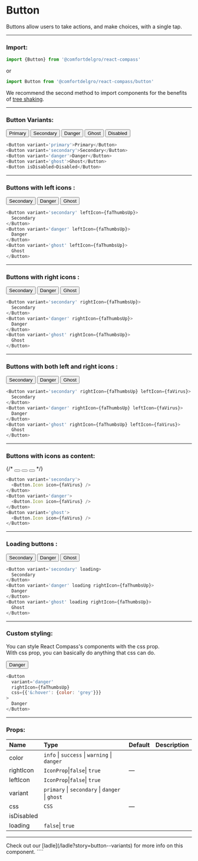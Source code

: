 
# Button

Buttons allow users to take actions, and make choices, with a single tap.

---

### Import:

```js
import {Button} from '@comfortdelgro/react-compass'
```

or

```js
import Button from '@comfortdelgro/react-compass/button'
```

We recommend the second method to import components for the benefits of [tree shaking](https://developer.mozilla.org/en-US/docs/Glossary/Tree_shaking).

---

### Button Variants:

<section className={styles.avatarShowcaseContainer}>
  <Button variant='primary'>Primary</Button>
  <Button variant='secondary'>Secondary</Button>
  <Button variant='danger'>Danger</Button>
  <Button variant='ghost'>Ghost</Button>
  <Button isDisabled>Disabled</Button>
</section>

```js
<Button variant='primary'>Primary</Button>
<Button variant='secondary'>Secondary</Button>
<Button variant='danger'>Danger</Button>
<Button variant='ghost'>Ghost</Button>
<Button isDisabled>Disabled</Button>
```

---

### Buttons with left icons :

<section className={styles.avatarShowcaseContainer}>
  <Button variant='secondary' leftIcon={faThumbsUp}>
    Secondary
  </Button>
  <Button variant='danger' leftIcon={faThumbsUp}>
    Danger
  </Button>
  <Button variant='ghost' leftIcon={faThumbsUp}>
    Ghost
  </Button>
</section>

```js
<Button variant='secondary' leftIcon={faThumbsUp}>
  Secondary
</Button>
<Button variant='danger' leftIcon={faThumbsUp}>
  Danger
</Button>
<Button variant='ghost' leftIcon={faThumbsUp}>
  Ghost
</Button>
```

---

### Buttons with right icons :

<section className={styles.avatarShowcaseContainer}>
  <Button variant='secondary' rightIcon={faThumbsUp}>
    Secondary
  </Button>
  <Button variant='danger' rightIcon={faThumbsUp}>
    Danger
  </Button>
  <Button variant='ghost' rightIcon={faThumbsUp}>
    Ghost
  </Button>
</section>

```js
<Button variant='secondary' rightIcon={faThumbsUp}>
  Secondary
</Button>
<Button variant='danger' rightIcon={faThumbsUp}>
  Danger
</Button>
<Button variant='ghost' rightIcon={faThumbsUp}>
  Ghost
</Button>
```

---

### Buttons with both left and right icons :

<section className={styles.avatarShowcaseContainer}>
  <Button variant='secondary' rightIcon={faThumbsUp} leftIcon={faVirus}>
    Secondary
  </Button>
  <Button variant='danger' rightIcon={faThumbsUp} leftIcon={faVirus}>
    Danger
  </Button>
  <Button variant='ghost' rightIcon={faThumbsUp} leftIcon={faVirus}>
    Ghost
  </Button>
</section>

```js
<Button variant='secondary' rightIcon={faThumbsUp} leftIcon={faVirus}>
  Secondary
</Button>
<Button variant='danger' rightIcon={faThumbsUp} leftIcon={faVirus}>
  Danger
</Button>
<Button variant='ghost' rightIcon={faThumbsUp} leftIcon={faVirus}>
  Ghost
</Button>
```

---

### Buttons with icons as content:

<section className={styles.avatarShowcaseContainer}>
  {/* <Button variant='secondary'>
    <Button.Icon icon={faVirus} />
  </Button>
  <Button variant='danger'>
    <Button.Icon icon={faVirus} />
  </Button>
  <Button variant='ghost'>
    <Button.Icon icon={faVirus} />
  </Button> */}
</section>

```js
<Button variant='secondary'>
  <Button.Icon icon={faVirus} />
</Button>
<Button variant='danger'>
  <Button.Icon icon={faVirus} />
</Button>
<Button variant='ghost'>
  <Button.Icon icon={faVirus} />
</Button>
```

---

### Loading buttons :

<section className={styles.avatarShowcaseContainer}>
  <Button variant='secondary' loading>
    Secondary
  </Button>
  <Button variant='danger' loading rightIcon={faThumbsUp}>
    Danger
  </Button>
  <Button variant='ghost' loading rightIcon={faThumbsUp}>
    Ghost
  </Button>
</section>

```js
<Button variant='secondary' loading>
  Secondary
</Button>
<Button variant='danger' loading rightIcon={faThumbsUp}>
  Danger
</Button>
<Button variant='ghost' loading rightIcon={faThumbsUp}>
  Ghost
</Button>
```

---

### Custom styling:

You can style React Compass's components with the css prop. <br/>
With css prop, you can basically do anything that css can do.

<section className={styles.avatarShowcaseContainer}>
  <Button
    variant='danger'
    rightIcon={faThumbsUp}
    css={{'&:hover': {color: 'grey'}}}
  >
    Danger
  </Button>
</section>

```js
<Button
  variant='danger'
  rightIcon={faThumbsUp}
  css={{'&:hover': {color: 'grey'}}}
>
  Danger
</Button>
```

---

### Props:

| Name       | Type                                            | Default | Description |
| :--------- | :---------------------------------------------- | :------ | :---------- |
| color      | `info` \| `success` \| `warning` \| `danger`    |         |             |
| rightIcon  | `IconProp`\|`false`\| `true`                    | —       |             |
| leftIcon   | `IconProp`\|`false`\| `true`                    |         |             |
| variant    | `primary` \| `secondary` \| `danger` \| `ghost` |         |             |
| css        | `CSS`                                           | —       |             |
| isDisabled |                                                 |         |             |
| loading    | `false`\| `true`                                |         |             |

---

<Callout>
  Check out our [ladle](/ladle?story=button--variants) for more info on this
  component.
</Callout>
````
